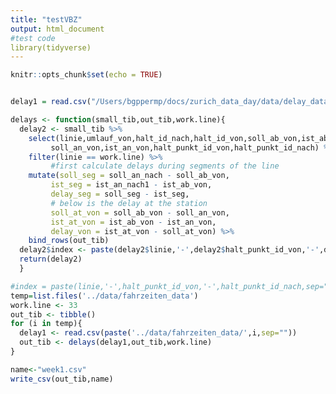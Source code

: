 ```yaml
---
title: "testVBZ"
output: html_document
#test code 
library(tidyverse)
---
```


```r
knitr::opts_chunk$set(echo = TRUE)
```


```r

```


```r
delay1 = read.csv("/Users/bgppermp/docs/zurich_data_day/data/delay_data/fahrzeitensollist2015092020150926.csv")
```

```r


delays <- function(small_tib,out_tib,work.line){
  delay2 <- small_tib %>% 
    select(linie,umlauf_von,halt_id_nach,halt_id_von,soll_ab_von,ist_ab_von,soll_an_nach,ist_an_nach1,
         soll_an_von,ist_an_von,halt_punkt_id_von,halt_punkt_id_nach) %>% 
    filter(linie == work.line) %>%
         #first calculate delays during segments of the line
    mutate(soll_seg = soll_an_nach - soll_ab_von,
         ist_seg = ist_an_nach1 - ist_ab_von,
         delay_seg = soll_seg - ist_seg,
         # below is the delay at the station
         soll_at_von = soll_ab_von - soll_an_von,
         ist_at_von = ist_ab_von - ist_an_von,
         delay_von = ist_at_von - soll_at_von) %>%
    bind_rows(out_tib)
  delay2$index <- paste(delay2$linie,'-',delay2$halt_punkt_id_von,'-',delay2$halt_punkt_id_nach,sep='')
  return(delay2)
  }
```

```r
#index = paste(linie,'-',halt_punkt_id_von,'-',halt_punkt_id_nach,sep="")
temp=list.files('../data/fahrzeiten_data')
work.line <- 33
out_tib <- tibble()
for (i in temp){
  delay1 <- read.csv(paste('../data/fahrzeiten_data/',i,sep=""))
  out_tib <- delays(delay1,out_tib,work.line)
}


```

```r
name<-"week1.csv"
write_csv(out_tib,name)
```
```r

```

















